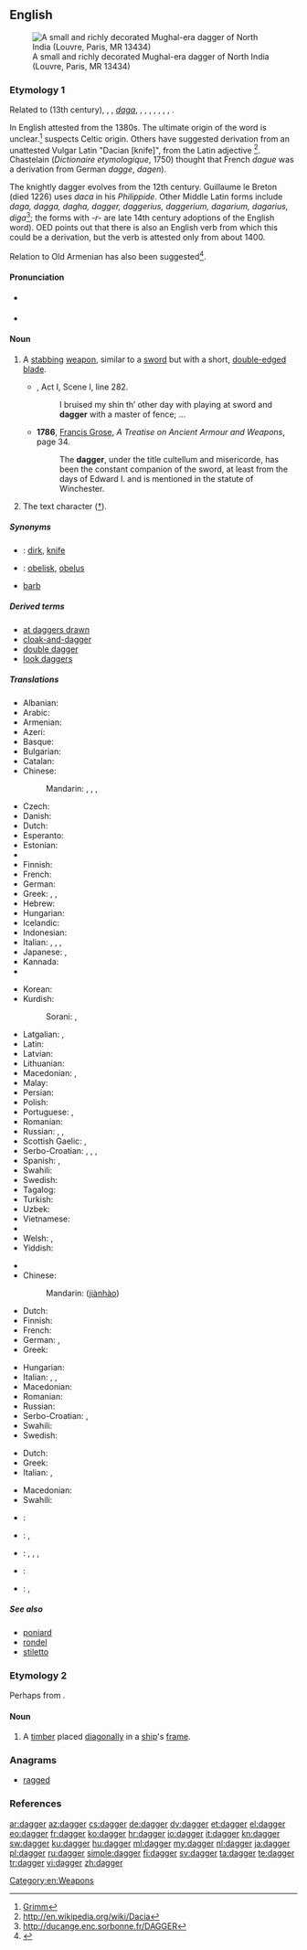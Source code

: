 ==English==
{{wikipedia|dab=dagger (disambiguation)|dagger|lang=en}}
[[Image:Dagger_India_Louvre_MR13434.jpg|thumb|A small and richly decorated Mughal-era dagger of North India (Louvre, Paris, MR 13434)]]

===Etymology 1===
Related to {{etyl|fro|-}} {{term|dague|lang=fro}} (13th century),  {{etyl|oc|-}}, {{etyl|it|-}},  {{etyl|es|-}} ''[[daga]]'', {{etyl|de|-}} {{term|Degen|lang=de}}, {{etyl|gml|-}} {{term|dagge||knife's point|lang=gml}}, {{etyl|non|-}} {{term|daggardr|lang=non}}, {{etyl|cy|-}} {{term|dager|lang=cy}}, {{term|dagr|lang=cy}}, {{etyl|br|-}} {{term|dac|lang=br}}, {{etyl|sq|-}} {{term|thikë||a knife, dagger|lang=sq}},  {{term|thek||to stab, to pierce with a sharp object|lang=sq}}.

In English attested from the 1380s.
The ultimate origin of the word is unclear.<ref>[http://germazope.uni-trier.de:8080/Projekte/WBB2009/DWB/wbgui_py?lemid=GM03434 Grimm]</ref> suspects Celtic origin.
Others have suggested derivation from an unattested Vulgar Latin {{recons|daca|lang=VL.}} "Dacian [knife]", from the Latin adjective {{term|dacus|dācus|lang=la}}<ref>http://en.wikipedia.org/wiki/Dacia</ref>. Chastelain (''Dictionaire etymologique'', 1750) thought that French ''dague'' was a derivation from German ''dagge'', ''dagen'').

The knightly dagger evolves from the 12th century. Guillaume le Breton (died 1226) uses ''daca'' in his ''Philippide''. Other Middle Latin forms include ''daga, dagga, dagha, dagger, daggerius, daggerium, dagarium, dagarius, diga''<ref>http://ducange.enc.sorbonne.fr/DAGGER</ref>; the forms with ''-r-'' are late 14th century adoptions of the English word).
OED points out that there is also an English verb {{term|dag||to stab|lang=en}} from which this could be a derivation, but the verb is attested only from about 1400.

Relation to Old Armenian {{term|դակու|tr=daku||adze, axe|lang=xcl}} has also been suggested<ref>{{R:xcl:Martirosyan|page=232}}</ref>.

====Pronunciation====
* {{a|UK}} {{IPA|/ˈdægə(ɹ)/}}
* {{rhymes|æɡə(r)}}

====Noun====
{{en-noun}}

# {{context|weapon}}  A [[stab]]bing [[weapon]], similar to a [[sword]] but with a short, [[double-edged]] [[blade]].
#* {{RQ:Shakespeare Wives}}, Act I, Scene I, line 282.
#*: I bruised my shin th’ other day with playing at sword and '''dagger''' with a master of fence; ...
#* '''1786''', [[w:Francis Grose|Francis Grose]], ''A Treatise on Ancient Armour and Weapons'', page 34.
#*: The '''dagger''', under the title cultellum and misericorde, has been the constant companion of the sword, at least from the days of Edward I. and is mentioned in the statute of Winchester.
# The text character ([[†]]).

=====Synonyms=====
* {{qualifier|stabbing weapon}}: [[dirk]], [[knife]]
* {{qualifier|text character}}: [[obelisk]], [[obelus]]
* {{qualifier|anything that causes pain like a dagger}} [[barb]]

=====Derived terms=====
* [[at daggers drawn]]
* [[cloak-and-dagger]]
* [[double dagger]]
* [[look daggers]]

=====Translations=====
{{trans-top|a stabbing weapon}}
* Albanian: {{t-|sq|kamë|f}}
* Arabic: {{t-|ar|خنجر|m|tr=xanjar|sc=Arab}}
* Armenian: {{t-|hy|դաշույն|tr=dašuyn|sc=Armn}}
* Azeri: {{t+|az|xəncər}}
* Basque: {{t-|eu|sastagai}}
* Bulgarian: {{t+|bg|кама|f|tr=kama}}
* Catalan: {{t-|ca|daga|f}}
* Chinese:
*: Mandarin: {{t|cmn|短劍|sc=Hani}}, {{t|cmn|短剑|tr=duǎnjiàn|sc=Hani}}, {{t|cmn|匕首|tr=bǐshǒu|sc=Hani}}, {{t|cmn|短刀|tr=duǎndāo|sc=Hani}}
* Czech: {{t+|cs|dýka|f}}
* Danish: {{t-|da|dolk|c}}
* Dutch: {{t+|nl|dolk|m}}
* Esperanto: {{t-|eo|ponardo}}
* Estonian: {{t-|et|pistoda}}
* {{trreq|fo}}
* Finnish: {{t+|fi|tikari}}
* French: {{t+|fr|poignard|m}}
* German: {{t+|de|Dolch|m}}
* Greek: {{t+|el|στιλέτο|n|tr=stiléto}}, {{t+|el|εγχειρίδιο|n|tr=encheirídio}}, {{t+|el|ξιφίδιο|n|tr=xifídio}}
* Hebrew: {{t+|he|פגיון|m|tr=pigyon}}
* Hungarian: {{t+|hu|tőr}}
* Icelandic: {{t-|is|rýtingur|m}}
* Indonesian: {{t+|id|belati}}
* Italian: {{t-|it|daga|f}}, {{t+|it|pugnale|m}}, {{t-|it|stiletto|m}}, {{t+|it|misericordia|f}}
* Japanese: {{t+|ja|短剣|tr=たんけん, tanken|sc=Jpan}}, {{t+|ja|短刀|tr=たんとう, tantō|sc=Jpan}}
* Kannada: {{t+|kn|ಬಾಕು|tr=bāku|sc=Knda}}
* {{trreq|km}}
{{trans-mid}}
* Korean: {{t+|ko|단검|tr=dangeom|sc=Kore}}
* Kurdish:
*: Sorani: {{t|ku|ده‌بان|tr=deban|sc=ku-Arab}}, {{t|ku|خه‌نجه‌ر|tr=xencer|sc=ku-Arab}}
* Latgalian: {{tø|ltg|tutyns|m}}, {{tø|ltg|mylyns|m}}
* Latin: {{t-|la|pugio|m}}
* Latvian: {{t-|lv|duncis}}
* Lithuanian: {{t-|lt|peilis|m}}
* Macedonian: {{t-|mk|бодеж|m|tr=bódež}}, {{t-|mk|кама|f|tr=káma}}
* Malay: {{t-|ms|belati}}
* Persian: {{t+|fa|خنجر|tr=xanjar|sc=fa-Arab}}
* Polish: {{t+|pl|sztylet|m}}
* Portuguese: {{t+|pt|adaga|f}}, {{t+|pt|punhal|m}}
* Romanian: {{t-|ro|pumnal|n}}
* Russian: {{t+|ru|кинжал|m|tr=kinžál}}, {{t+|ru|стилет|m|tr=stilét|sc=Cyrl}} {{qualifier|stiletto}}, {{t+|ru|кортик|m|tr=kórtik|sc=Cyrl}} {{qualifier|dirk}}
* Scottish Gaelic: {{t-|gd|biodag|f}}, {{t-|gd|cuinnsear|m}}
* Serbo-Croatian: {{t-|sh|bodež|m}}, {{t-|sh|бодеж|m}}, {{t-|sh|kama|f}}, {{t-|sh|кама|f}}
* Spanish: {{t-|es|daga|f}}, {{t+|es|puñal|m}}
* Swahili: {{t-|sw|jambia}}
* Swedish: {{t+|sv|dolk|c}}
* Tagalog: {{t-|tl|punyal}}
* Turkish: {{t+|tr|hançer}}
* Uzbek: {{t-|uz|xanjar}}
* Vietnamese: {{t+|vi|dao găm}}
* {{trreq|vo}}
* Welsh: {{t-|cy|bidog|m|f}}, {{t-|cy|bidogau|p}}
* Yiddish: {{t-|yi|דאַגער|m|tr=dʼagʻre|sc=Hebr}}
{{trans-bottom}}

{{trans-top|a text character}}
* {{trreq|Armenian}}
* Chinese:
*: Mandarin: {{zh-ts|[[劍]][[號]]|[[剑]][[号]]}} ([[jiàn]][[hào]])
* Dutch: {{t+|nl|kruis|n}}
* Finnish: {{t+|fi|risti}}
* French: {{t+|fr|croix|f}}
* German: {{t+|de|Kreuz|n}}, {{t-|de|Totenkreuz|n}}
* Greek: {{t+|el|οβελίσκος|m|tr=ovelískos}}
{{trans-mid}}
* Hungarian: {{t+|hu|kereszt}}
* Italian: {{t+|it|croce}}, {{t-|it|daga}}, {{t-|it|coniugazione hermitiana}}
* Macedonian: {{t-|mk|крст|m|tr=k'rst}}
* Romanian: {{t-|ro|semn de carte|n}}
* Russian: {{t+|ru|крестик|m|tr=kr'éstik}}
* Serbo-Croatian: {{t-|sh|križ}}, {{t-|sh|krst}}
* Swahili: {{t+|sw|nyambuo}}
* Swedish: {{t+|sv|kors|n}}
{{trans-bottom}}

{{trans-top|anything that causes pain like a dagger}}
* Dutch: {{t+|nl|dolk|m}}
* Greek: {{t+|el|σφάχτης|m|tr=sfáchtis|sc=Grek}}
* Italian: {{t-|it|arma bianca|f}}, {{t+|it|coltello|m}}
{{trans-mid}}
* Macedonian: {{t-|mk|бодеж|m|tr=bódež}}
* Swahili: {{t+|sw|nyambuo}}
{{trans-bottom}}

{{checktrans-top}}
* {{ttbc|ia}}: {{t-|ia|daga}}
* {{ttbc|ko}}: {{t+|ko|단검|tr=dangeom|sc=Kore}}, {{t-|ko|회검|tr=hoegeom|sc=Kore}}
{{trans-mid}}
* {{ttbc|ku}}: {{t|ku|xencer}} {{f}}, {{t|ku|qeme}}, {{t|ku|deban}}, {{t|ku|kahûr}}
* {{ttbc|lt}}: {{t-|lt|durklas|m}}
* {{ttbc|es}}: {{t+|es|puñal|m}}, {{t-|es|daga|f}}
{{trans-bottom}}

=====See also=====
* [[poniard]]
* [[rondel]]
* [[stiletto]]

===Etymology 2===
Perhaps from {{term|diagonal}}.

====Noun====
{{en-noun}}

# A [[timber]] placed [[diagonal]]ly in a [[ship]]'s [[frame]].
#: {{rfquotek|Knight}}

===Anagrams===
* [[ragged#English|ragged]]

===References===
<references/>

[[Category:en:Weapons]]

[[ar:dagger]]
[[az:dagger]]
[[cs:dagger]]
[[de:dagger]]
[[dv:dagger]]
[[et:dagger]]
[[el:dagger]]
[[eo:dagger]]
[[fr:dagger]]
[[ko:dagger]]
[[hr:dagger]]
[[io:dagger]]
[[it:dagger]]
[[kn:dagger]]
[[sw:dagger]]
[[ku:dagger]]
[[hu:dagger]]
[[ml:dagger]]
[[my:dagger]]
[[nl:dagger]]
[[ja:dagger]]
[[pl:dagger]]
[[ru:dagger]]
[[simple:dagger]]
[[fi:dagger]]
[[sv:dagger]]
[[ta:dagger]]
[[te:dagger]]
[[tr:dagger]]
[[vi:dagger]]
[[zh:dagger]]
